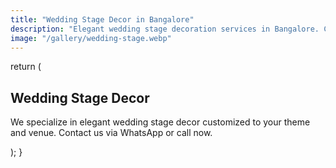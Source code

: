 ```yaml
---
title: "Wedding Stage Decor in Bangalore"
description: "Elegant wedding stage decoration services in Bangalore. Contact We Decor for affordable custom setups."
image: "/gallery/wedding-stage.webp"
---
```


  return (
    <section className="max-w-screen-lg mx-auto py-12 px-6 font-sans">
      <h1 className="text-3xl md:text-5xl font-bold text-center mb-8">
        Wedding Stage Decor
      </h1>
      <p className="text-lg text-gray-700 leading-relaxed mb-8">
        We specialize in elegant wedding stage decor customized to your theme and venue. Contact us via WhatsApp or call now.
      </p>
      <div className="my-12">
        <WhyChooseUs />
      </div>
    </section>
  );
}
